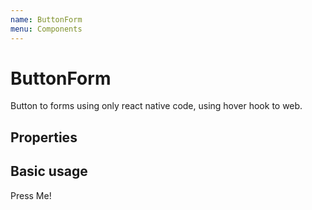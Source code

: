 ```yaml
---
name: ButtonForm
menu: Components
---
```



# ButtonForm

Button to forms using only react native code, using hover hook to web.

## Properties

<Props of={ButtonForm} />

## Basic usage

<Playground>
  <ButtonForm>Press Me!</ButtonForm>
</Playground>
